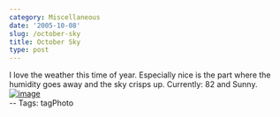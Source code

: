 ```yaml
---
category: Miscellaneous
date: '2005-10-08'
slug: /october-sky
title: October Sky
type: post
---
```



I love the weather this time of year. Especially nice is the part
where the humidity goes away and the sky crisps up. Currently: 82
and Sunny.  
[![image](http://photos1.blogger.com/blogger/2691/1643/400/20051008_155654a.jpg)](http://photos1.blogger.com/blogger/2691/1643/1600/20051008_155654a.jpg)  
-- Tags: tagPhoto
